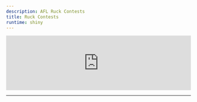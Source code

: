 ```yaml
---
description: AFL Ruck Contests
title: Ruck Contests
runtime: shiny
---
```


<script type="text/javascript" src="https://cdnjs.cloudflare.com/ajax/libs/iframe-resizer/3.5.16/iframeResizer.min.js"></script>
<style>
  iframe {
    min-width: 100%;
  }
</style>

<iframe src="https://dfsaustralia-apps.com/shiny/afl/ruck-contests/" width="100%" scrolling="no" frameborder="no"></iframe>

<script>
  iFrameResize({
    heightCalculationMethod: 'taggedElement'
  });
</script>
---

